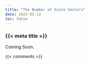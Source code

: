 ```yaml
---
title: "The Number of Score Vectors"
date: 2025-05-13
toc: false
---
```


### {{< meta title >}}

Coming Soon.



{{< comments >}}
